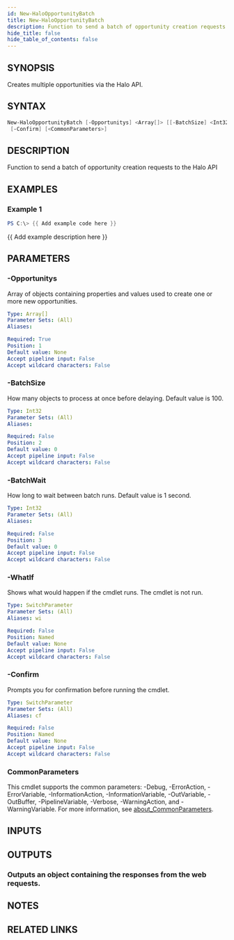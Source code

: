```yaml
---
id: New-HaloOpportunityBatch
title: New-HaloOpportunityBatch
description: Function to send a batch of opportunity creation requests to the Halo API
hide_title: false
hide_table_of_contents: false
---
```


## SYNOPSIS

Creates multiple opportunities via the Halo API.

## SYNTAX

```powershell
New-HaloOpportunityBatch [-Opportunitys] <Array[]> [[-BatchSize] <Int32>] [[-BatchWait] <Int32>] [-WhatIf]
 [-Confirm] [<CommonParameters>]
```

## DESCRIPTION

Function to send a batch of opportunity creation requests to the Halo API

## EXAMPLES

### Example 1

```powershell
PS C:\> {{ Add example code here }}
```

{{ Add example description here }}

## PARAMETERS

### -Opportunitys

Array of objects containing properties and values used to create one or more new opportunities.

```yaml
Type: Array[]
Parameter Sets: (All)
Aliases:

Required: True
Position: 1
Default value: None
Accept pipeline input: False
Accept wildcard characters: False
```

### -BatchSize

How many objects to process at once before delaying.
Default value is 100.

```yaml
Type: Int32
Parameter Sets: (All)
Aliases:

Required: False
Position: 2
Default value: 0
Accept pipeline input: False
Accept wildcard characters: False
```

### -BatchWait

How long to wait between batch runs.
Default value is 1 second.

```yaml
Type: Int32
Parameter Sets: (All)
Aliases:

Required: False
Position: 3
Default value: 0
Accept pipeline input: False
Accept wildcard characters: False
```

### -WhatIf

Shows what would happen if the cmdlet runs.
The cmdlet is not run.

```yaml
Type: SwitchParameter
Parameter Sets: (All)
Aliases: wi

Required: False
Position: Named
Default value: None
Accept pipeline input: False
Accept wildcard characters: False
```

### -Confirm

Prompts you for confirmation before running the cmdlet.

```yaml
Type: SwitchParameter
Parameter Sets: (All)
Aliases: cf

Required: False
Position: Named
Default value: None
Accept pipeline input: False
Accept wildcard characters: False
```

### CommonParameters

This cmdlet supports the common parameters: -Debug, -ErrorAction, -ErrorVariable, -InformationAction, -InformationVariable, -OutVariable, -OutBuffer, -PipelineVariable, -Verbose, -WarningAction, and -WarningVariable. For more information, see [about_CommonParameters](http://go.microsoft.com/fwlink/?LinkID=113216).

## INPUTS

## OUTPUTS

### Outputs an object containing the responses from the web requests.

## NOTES

## RELATED LINKS
